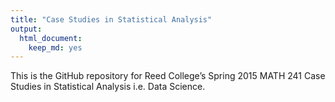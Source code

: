 ```yaml
---
title: "Case Studies in Statistical Analysis"
output:
  html_document:
    keep_md: yes
---
```


This is the GitHub repository for Reed College's Spring 2015 MATH 241 Case Studies in Statistical Analysis i.e. Data Science.  
